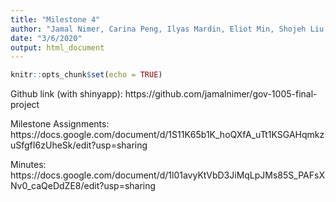 ```yaml
---
title: "Milestone 4"
author: "Jamal Nimer, Carina Peng, Ilyas Mardin, Eliot Min, Shojeh Liu, Lucy He, Sam Saba, Angie Shin, Austin Li"
date: "3/6/2020"
output: html_document
---
```


```r
knitr::opts_chunk$set(echo = TRUE)
```

Github link (with shinyapp): https://github.com/jamalnimer/gov-1005-final-project

Milestone Assignments: https://docs.google.com/document/d/1S11K65b1K_hoQXfA_uTt1KSGAHqmkzuSfgfI6zUheSk/edit?usp=sharing

Minutes: https://docs.google.com/document/d/1l01avyKtVbD3JiMqLpJMs85S_PAFsXNv0_caQeDdZE8/edit?usp=sharing